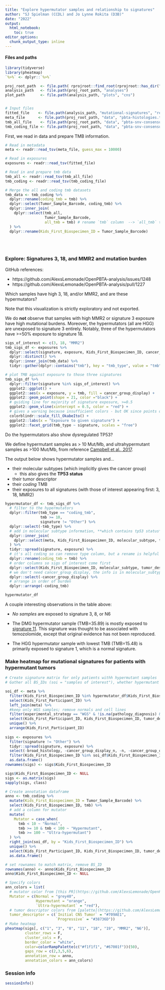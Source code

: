 ```yaml
---
title: "Explore hypermutator samples and relationship to signatures"
author: "SJ Spielman (CCDL) and Jo Lynne Rokita (D3B)"
date: "2022"
output:
  html_notebook:
    toc: true
editor_options: 
  chunk_output_type: inline
---
```



#### Files and paths


```r
library(tidyverse)
library(pheatmap)
`%>%` <- dplyr::`%>%`

proj_root_path  <- file.path( rprojroot::find_root(rprojroot::has_dir(".git")) )
analysis_path   <- file.path(proj_root_path, "analyses")
plot_path       <- file.path(analysis_path, "plots", "cns")


# Input files
fitted_file    <- file.path(analysis_path, "mutational-signatures", "results", "deconstructsigs_exposures_merged.tsv")
meta_file      <- file.path(proj_root_path, "data", "pbta-histologies.tsv")
tmb_all_file    <- file.path(proj_root_path, "data", "pbta-snv-consensus-mutation-tmb-all.tsv")
tmb_coding_file <- file.path(proj_root_path, "data", "pbta-snv-consensus-mutation-tmb-coding.tsv")
```

First, we read in data and prepare TMB information.

```r

# Read in metadata
meta <- readr::read_tsv(meta_file, guess_max = 10000)

# Read in exposures
exposures <- readr::read_tsv(fitted_file)

# Read in and prepare tmb data
tmb_all <- readr::read_tsv(tmb_all_file)
tmb_coding <- readr::read_tsv(tmb_coding_file)

# Merge the all and coding tmb datasets
tmb_data <- tmb_coding %>% 
  dplyr::rename(coding_tmb = tmb) %>%
  dplyr::select(Tumor_Sample_Barcode, coding_tmb) %>%
  dplyr::inner_join(
    dplyr::select(tmb_all,
                  Tumor_Sample_Barcode, 
                  all_tmb = tmb) # rename `tmb` column  --> `all_tmb` to distinguish from coding_tmb
  ) %>%
  dplyr::rename(Kids_First_Biospecimen_ID = Tumor_Sample_Barcode)
```



<br><br>

### Explore: Signatures 3, 18, and MMR2 and mutation burden

GitHub references:

+ https://github.com/AlexsLemonade/OpenPBTA-analysis/issues/1248
+ https://github.com/AlexsLemonade/OpenPBTA-analysis/pull/1227

Which samples have high 3, 18, and/or MMR2, and are these hypermutators? 

Note that this visualization is strictly exploratory and not exported.  

We do **not** observe that samples with high MMR2 or signature 3 exposure have high mutational burdens. 
Moreover, the hypermutators (all are HGG) are unexposed to signature 3 entirely. 
Notably, three of the hypermutators have >=50% exposure to signature 18. 


```r
sigs_of_interest <- c(3, 18, "MMR2")
tmb_sigs_df <- exposures %>%
  dplyr::select(signature, exposure, Kids_First_Biospecimen_ID, cancer_group_display) %>%
  dplyr::distinct() %>%
  dplyr::inner_join(tmb_data) %>%
  tidyr::gather(dplyr::contains("tmb"), key = "tmb_type", value = "tmb")

# plot TMB against exposure to those three signatures
tmb_sigs_df %>%
  dplyr::filter(signature %in% sigs_of_interest) %>%
  ggplot2::ggplot() + 
  ggplot2::aes(x = exposure, y = tmb, fill = cancer_group_display) +
  ggplot2::geom_point(shape = 21, color ="black") + 
  # guiding line for majority of signature exposure, >=0.5
  ggplot2::geom_vline(xintercept = 0.5, color = "red") +
  # gives a warning because insufficient colors - but OK since points of interest are colored!
  colorblindr::scale_fill_OkabeIto() +
  ggplot2::labs(x = "Exposure to given signature") +
  ggplot2::facet_grid(tmb_type ~ signature, scales = "free")
```


Do the hypermutators also show dysregulated TP53?

We define hypermutant samples as > 10 Mut/Mb, and ultrahypermutant samples as >100 Mut/Mb, from reference [Campbell et al., 2017](https://doi.org/10.1016/j.cell.2017.09.048).

The output below shows hypermutator samples and...

+ their molecular subtypes (which implicitly gives the cancer group)
  + this also gives the **TP53 status**
+ their tumor descriptor 
+ their _coding_ TMB
+ their exposures to all signatures (with those of interest appearing first: 3, 18, MMR2)




```r
hypermutator_df <- tmb_sigs_df %>%
  # filter to the hypermutators
  dplyr::filter(tmb_type == "coding_tmb", 
                tmb >= 10, 
                signature != "Other") %>% 
  dplyr::select(-tmb_type) %>%
  # add in molecular subtype information, **which contains tp53 status** AND cancer group
  dplyr::inner_join(
    dplyr::select(meta, Kids_First_Biospecimen_ID, molecular_subtype, tumor_descriptor)
  ) %>%
  tidyr::spread(signature, exposure) %>%
  # it's all coding so can remove type column, but a rename is helpful
  dplyr::rename(coding_tmb = tmb) %>%
  # order columns so sigs of interest come first
  dplyr::select(Kids_First_Biospecimen_ID, molecular_subtype, tumor_descriptor, coding_tmb, sigs_of_interest, dplyr::everything()) %>%
  # we don't need cancer_group_display, the info is in molecular_subtype
  dplyr::select(-cancer_group_display) %>%
  # arrange in order of burden
  dplyr::arrange(-coding_tmb)

hypermutator_df
```

A couple interesting observations in the table above:

+ _No samples_ are exposed to signature 3, 8, or N6

+ The DMG hypermutator sample (TMB=35.89) is mostly exposed to [signature 11](https://signal.mutationalsignatures.com/explore/referenceCancerSignature/40). This signature was thought to be associated with temozolomide, except that original evidence has not been reproduced. 

+ The HGG hypermutator sample with lowest TMB (TMB=15.48) is primarily exposed to signature 1, which is a normal signature.

### Make heatmap for mutational signatures for patients with hypermutant tumors
```r
# Create signature matrix for only patients withh hypermutant samples
# Gather all BS_IDs (soi = "samples of interest"), whether hypermutant or not, for pts with hypermutant samples

soi_df <- meta %>%
  filter(Kids_First_Biospecimen_ID %in% hypermutator_df$Kids_First_Biospecimen_ID) %>%
  select(Kids_First_Participant_ID) %>%
  left_join(meta) %>%
  #keep only WGS samples; remove normals and cell lines
  filter(experimental_strategy == "WGS" & !is.na(pathology_diagnosis) & composition != "Derived Cell Line") %>%
  select(Kids_First_Participant_ID, Kids_First_Biospecimen_ID, tumor_descriptor) %>%
  unique() %>%
  arrange(Kids_First_Participant_ID)
         
sigs <- exposures %>%
  filter(signature != "Other") %>%
  tidyr::spread(signature, exposure) %>%
  select(-broad_histology, -cancer_group_display_n, -n, -cancer_group_display, -cancer_group_hex, -tumor_descriptor) %>%
  filter(Kids_First_Biospecimen_ID %in% soi_df$Kids_First_Biospecimen_ID) %>%
  as.data.frame()
rownames(sigs) <- sigs$Kids_First_Biospecimen_ID

sigs$Kids_First_Biospecimen_ID <- NULL
sigs <- as.matrix(sigs)
sapply(sigs, class)

# Create annotation dataframe
anno <- tmb_coding %>%
  mutate(Kids_First_Biospecimen_ID = Tumor_Sample_Barcode) %>%
  select(Kids_First_Biospecimen_ID, tmb) %>%
  # add a column for mutator
  mutate(
    Mutator = case_when(
      tmb < 10 ~ "Normal",
      tmb >= 10 & tmb < 100 ~ "Hypermutant",
      tmb >= 100 ~ "Ultra-hypermutant")
  ) %>%
  right_join(soi_df, by = "Kids_First_Biospecimen_ID") %>%
  unique() %>%
  select(Kids_First_Participant_ID, Kids_First_Biospecimen_ID, tumor_descriptor, Mutator) %>%
  as.data.frame()

# set rownames to match matrix, remove BS_ID
rownames(anno) <- anno$Kids_First_Biospecimen_ID
anno$Kids_First_Biospecimen_ID <- NULL

# Specify colors
ann_colors = list(
  # mutator color from [this PR](https://github.com/AlexsLemonade/OpenPBTA-analysis/pull/1280/files#diff-bc8134008706f38e7795b59696928058d123e44b4172df68105a26ad8aa0a398R298-R301) 
  Mutator = c(Normal = "grey40",
              Hypermutant = "orange",
              `Ultra-hypermutant` = "red"),
  # tumor descriptor colors from [palette](https://github.com/AlexsLemonade/OpenPBTA-analysis/blob/master/figures/palettes/tumor_descriptor_palette.tsv) 
  tumor_descriptor = c(`Initial CNS Tumor` = "#709AE1", 
                       `Progressive` = "#38736D"))
# Make heatmap
pheatmap(sigs[, c("1", "3", "8", "11", "18", "19", "MMR2", "N6")], 
         cluster_rows = F, 
         cluster_cols = F,
         border_color = "white",
         color=colorRampPalette(c("#f1f1f1", "#67001f"))(50),
         gaps_row = c(2,3,5,6),
         annotation_row = anno,
         annotation_colors = ann_colors)

```


### Session info

```r
sessionInfo()
```